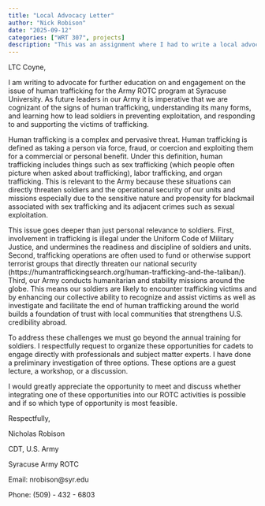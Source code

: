 ```yaml
---
title: "Local Advocacy Letter"
author: "Nick Robison"
date: "2025-09-12"
categories: ["WRT 307", projects]
description: "This was an assignment where I had to write a local advocacy letter. I wrote to advocate for more education on human trafficking."
---
```




LTC Coyne,

I am writing to advocate for further education on and engagement on the issue of human trafficking for the Army ROTC program at Syracuse University. As future leaders in our Army it is imperative that we are cognizant of the signs of human trafficking, understanding its many forms, and learning how to lead soldiers in preventing exploitation, and responding to and supporting the victims of trafficking.

Human trafficking is a complex and pervasive threat. Human trafficking is defined as taking a person via force, fraud, or coercion and exploiting them for a commercial or personal benefit. Under this definition, human trafficking includes things such as sex trafficking (which people often picture when asked about trafficking), labor trafficking, and organ trafficking. This is relevant to the Army because these situations can directly threaten soldiers and the operational security of our units and missions especially due to the sensitive nature and propensity for blackmail associated with sex trafficking and its adjacent crimes such as sexual exploitation.

This issue goes deeper than just personal relevance to soldiers. First, involvement in trafficking is illegal under the Uniform Code of Military Justice, and undermines the readiness and discipline of soldiers and units. Second, trafficking operations are often used to fund or otherwise support terrorist groups that directly threaten our national security (https://humantraffickingsearch.org/human-trafficking-and-the-taliban/). Third, our Army conducts humanitarian and stability missions around the globe. This means our soldiers are likely to encounter trafficking victims and by enhancing our collective ability to recognize and assist victims as well as investigate and facilitate the end of human trafficking around the world builds a foundation of trust with local communities that strengthens U.S. credibility abroad.

To address these challenges we must go beyond the annual training for soldiers. I respectfully request to organize these opportunities for cadets to engage directly with professionals and subject matter experts. I have done a preliminary investigation of three options. These options are a guest lecture, a workshop, or a discussion.

I would greatly appreciate the opportunity to meet and discuss whether integrating one of these opportunities into our ROTC activities is possible and if so which type of opportunity is most feasible.

Respectfully,

Nicholas Robison

CDT, U.S. Army

Syracuse Army ROTC

Email: nrobison\@syr.edu

Phone: (509) - 432 - 6803
